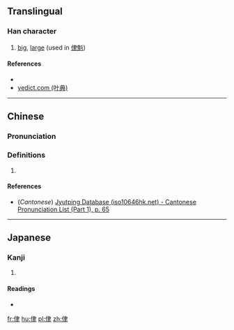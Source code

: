 ==Translingual==

===Han character===
{{Han char|rn=9|rad=人|as=06|sn=8|four=|canj=人中手 (OLQ)|ids=⿰[[亻]][[聿]]}}

# [[big]], [[large]] (used in [[侓魁]])

====References====
* {{Han ref|kx=0102.070|dkj=00596|hdz=10154.060|uh=4F93|ud=20371}}
*[http://yedict.com/htm/4F/4F93.htm yedict.com (叶典)]

----

==Chinese==
{{zh-forms}}

===Pronunciation===
{{zh-pron
|m=lù
|c=leot6
|mc=
|oc=
|ma=
|cat=a
}}

===Definitions===
# {{rfdef|lang=zh}}

====References====
*(''Cantonese'') [http://www.iso10646hk.net/jp/document/download.jsp Jyutping Database (iso10646hk.net) - Cantonese Pronunciation List (Part 1), p. 65]

----

==Japanese==

===Kanji===
{{ja-kanji|grade=|rs=人06}}

# {{defn|lang=ja|sort=人06}}

====Readings====
* {{ja-readings|on=[[ろつ]] (rotsu), [[ろち]] (rochi)|kun=[[きいさま]] (kiisama)}}

[[fr:侓]]
[[hu:侓]]
[[pl:侓]]
[[zh:侓]]
